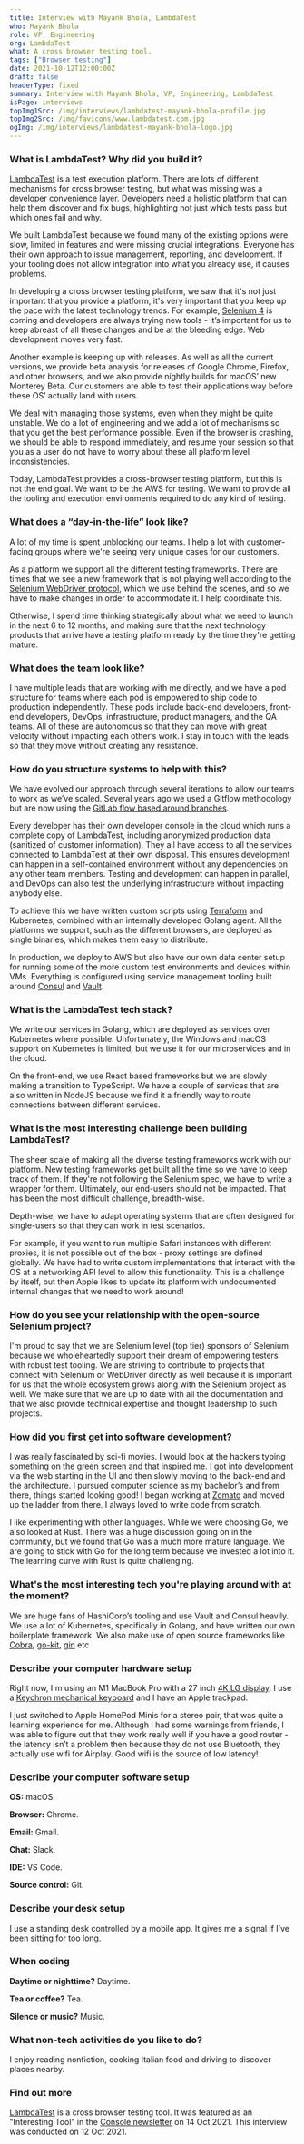 ```yaml
---
title: Interview with Mayank Bhola, LambdaTest
who: Mayank Bhola
role: VP, Engineering
org: LambdaTest
what: A cross browser testing tool.
tags: ["Browser testing"]
date: 2021-10-12T12:00:00Z
draft: false
headerType: fixed
summary: Interview with Mayank Bhola, VP, Engineering, LambdaTest
isPage: interviews
topImg1Src: /img/interviews/lambdatest-mayank-bhola-profile.jpg
topImg2Src: /img/favicons/www.lambdatest.com.jpg
ogImg: /img/interviews/lambdatest-mayank-bhola-logo.jpg
---
```


### What is LambdaTest? Why did you build it?

[LambdaTest](https://www.lambdatest.com/) is a test execution platform. There
are lots of different mechanisms for cross browser testing, but what was missing
was a developer convenience layer. Developers need a holistic platform that can
help them discover and fix bugs, highlighting not just which tests pass but
which ones fail and why.

We built LambdaTest because we found many of the existing options were slow,
limited in features and were missing crucial integrations. Everyone has their
own approach to issue management, reporting, and development. If your tooling
does not allow integration into what you already use, it causes problems.

In developing a cross browser testing platform, we saw that it's not just
important that you provide a platform, it's very important that you keep up the
pace with the latest technology trends. For example,
[Selenium 4](https://www.selenium.dev/) is coming and developers are always
trying new tools - it’s important for us to keep abreast of all these changes
and be at the bleeding edge. Web development moves very fast.

Another example is keeping up with releases. As well as all the current
versions, we provide beta analysis for releases of Google Chrome, Firefox, and
other browsers, and we also provide nightly builds for macOS’ new Monterey Beta.
Our customers are able to test their applications way before these OS’ actually
land with users.

We deal with managing those systems, even when they might be quite unstable. We
do a lot of engineering and we add a lot of mechanisms so that you get the best
performance possible. Even if the browser is crashing, we should be able to
respond immediately, and resume your session so that you as a user do not have
to worry about these all platform level inconsistencies.

Today, LambdaTest provides a cross-browser testing platform, but this is not the
end goal. We want to be the AWS for testing. We want to provide all the tooling
and execution environments required to do any kind of testing.

### What does a “day-in-the-life” look like?

A lot of my time is spent unblocking our teams. I help a lot with
customer-facing groups where we're seeing very unique cases for our customers.

As a platform we support all the different testing frameworks. There are times
that we see a new framework that is not playing well according to the
[Selenium WebDriver protocol](https://www.w3.org/TR/webdriver/), which we use
behind the scenes, and so we have to make changes in order to accommodate it. I
help coordinate this.

Otherwise, I spend time thinking strategically about what we need to launch in
the next 6 to 12 months, and making sure that the next technology products that
arrive have a testing platform ready by the time they're getting mature.

### What does the team look like?

I have multiple leads that are working with me directly, and we have a pod
structure for teams where each pod is empowered to ship code to production
independently. These pods include back-end developers, front-end developers,
DevOps, infrastructure, product managers, and the QA teams. All of these are
autonomous so that they can move with great velocity without impacting each
other’s work. I stay in touch with the leads so that they move without creating
any resistance.

### How do you structure systems to help with this?

We have evolved our approach through several iterations to allow our teams to
work as we’ve scaled. Several years ago we used a Gitflow methodology but are
now using the
[GitLab flow based around branches](https://about.gitlab.com/handbook/product-development-flow/).

Every developer has their own developer console in the cloud which runs a
complete copy of LambdaTest, including anonymized production data (sanitized of
customer information). They all have access to all the services connected to
LambdaTest at their own disposal. This ensures development can happen in a
self-contained environment without any dependencies on any other team members.
Testing and development can happen in parallel, and DevOps can also test the
underlying infrastructure without impacting anybody else.

To achieve this we have written custom scripts using
[Terraform](https://www.terraform.io/) and Kubernetes, combined with an
internally developed Golang agent. All the platforms we support, such as the
different browsers, are deployed as single binaries, which makes them easy to
distribute.

In production, we deploy to AWS but also have our own data center setup for
running some of the more custom test environments and devices within VMs.
Everything is configured using service management tooling built around
[Consul](https://www.consul.io/) and [Vault](https://www.vaultproject.io/).

### What is the LambdaTest tech stack?

We write our services in Golang, which are deployed as services over Kubernetes
where possible. Unfortunately, the Windows and macOS support on Kubernetes is
limited, but we use it for our microservices and in the cloud.

On the front-end, we use React based frameworks but we are slowly making a
transition to TypeScript. We have a couple of services that are also written in
NodeJS because we find it a friendly way to route connections between different
services.

### What is the most interesting challenge been building LambdaTest?

The sheer scale of making all the diverse testing frameworks work with our
platform. New testing frameworks get built all the time so we have to keep track
of them. If they're not following the Selenium spec, we have to write a wrapper
for them. Ultimately, our end-users should not be impacted. That has been the
most difficult challenge, breadth-wise.

Depth-wise, we have to adapt operating systems that are often designed for
single-users so that they can work in test scenarios.

For example, if you want to run multiple Safari instances with different
proxies, it is not possible out of the box - proxy settings are defined
globally. We have had to write custom implementations that interact with the OS
at a networking API level to allow this functionality. This is a challenge by
itself, but then Apple likes to update its platform with undocumented internal
changes that we need to work around!

### How do you see your relationship with the open-source Selenium project?

I'm proud to say that we are Selenium level (top tier) sponsors of Selenium
because we wholeheartedly support their dream of empowering testers with robust
test tooling. We are striving to contribute to projects that connect with
Selenium or WebDriver directly as well because it is important for us that the
whole ecosystem grows along with the Selenium project as well. We make sure that
we are up to date with all the documentation and that we also provide technical
expertise and thought leadership to such projects.

### How did you first get into software development?

I was really fascinated by sci-fi movies. I would look at the hackers typing
something on the green screen and that inspired me. I got into development via
the web starting in the UI and then slowly moving to the back-end and the
architecture. I pursued computer science as my bachelor’s and from there, things
started looking good! I began working at [Zomato](https://www.zomato.com/) and
moved up the ladder from there. I always loved to write code from scratch.

I like experimenting with other languages. While we were choosing Go, we also
looked at Rust. There was a huge discussion going on in the community, but we
found that Go was a much more mature language. We are going to stick with Go for
the long term because we invested a lot into it. The learning curve with Rust is
quite challenging.

### What's the most interesting tech you're playing around with at the moment?

We are huge fans of HashiCorp’s tooling and use Vault and Consul heavily. We use
a lot of Kubernetes, specifically in Golang, and have written our own
boilerplate framework. We also make use of open source frameworks like
[Cobra](https://github.com/spf13/cobra),
[go-kit](https://github.com/go-kit/kit), [gin](https://github.com/gin-gonic/gin)
etc

### Describe your computer hardware setup

<ImageProvider center src="/img/interviews/lambdatest-mayank-bhola-desk.jpg" alt="The desk of Mayank Bhola, LambdaTest" />

Right now, I'm using an M1 MacBook Pro with a 27 inch
[4K LG display](https://www.lg.com/4k-monitors). I use a
[Keychron mechanical keyboard](https://www.keychron.com/) and I have an Apple
trackpad.

I just switched to Apple HomePod Minis for a stereo pair, that was quite a
learning experience for me. Although I had some warnings from friends, I was
able to figure out that they work really well if you have a good router - the
latency isn’t a problem then because they do not use Bluetooth, they actually
use wifi for Airplay. Good wifi is the source of low latency!

### Describe your computer software setup

**OS:** macOS.

**Browser:** Chrome.

**Email:** Gmail.

**Chat:** Slack.

**IDE:** VS Code.

**Source control:** Git.

### Describe your desk setup

I use a standing desk controlled by a mobile app. It gives me a signal if I’ve
been sitting for too long.

### When coding

**Daytime or nighttime?** Daytime.

**Tea or coffee?** Tea.

**Silence or music?** Music.

### What non-tech activities do you like to do?

I enjoy reading nonfiction, cooking Italian food and driving to discover places
nearby.

### Find out more

[LambdaTest](https://www.lambdatest.com/) is a cross browser testing tool. It
was featured as an "Interesting Tool" in the
[Console newsletter](https://console.dev) on 14 Oct 2021. This interview was
conducted on 12 Oct 2021.
